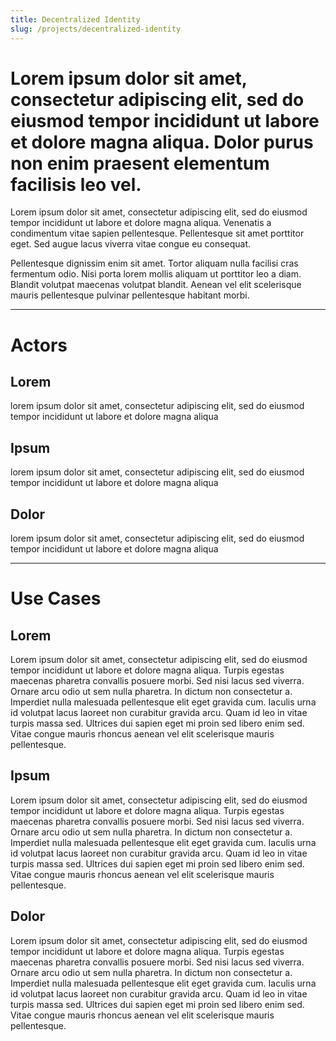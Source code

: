 ```yaml
---
title: Decentralized Identity
slug: /projects/decentralized-identity
---
```


<div class="prose prose-pink">

# Lorem ipsum dolor sit amet, consectetur adipiscing elit, sed do eiusmod tempor incididunt ut labore et dolore magna aliqua. Dolor purus non enim praesent elementum facilisis leo vel.

Lorem ipsum dolor sit amet, consectetur adipiscing elit, sed do eiusmod tempor incididunt ut labore et dolore magna aliqua. Venenatis a condimentum vitae sapien pellentesque. Pellentesque sit amet porttitor eget. Sed augue lacus viverra vitae congue eu consequat.

Pellentesque dignissim enim sit amet. Tortor aliquam nulla facilisi cras fermentum odio. Nisi porta lorem mollis aliquam ut porttitor leo a diam. Blandit volutpat maecenas volutpat blandit. Aenean vel elit scelerisque mauris pellentesque pulvinar pellentesque habitant morbi.

---

# Actors

## Lorem

lorem ipsum dolor sit amet, consectetur adipiscing elit, sed do eiusmod tempor incididunt ut labore et dolore magna aliqua

## Ipsum

lorem ipsum dolor sit amet, consectetur adipiscing elit, sed do eiusmod tempor incididunt ut labore et dolore magna aliqua

## Dolor

lorem ipsum dolor sit amet, consectetur adipiscing elit, sed do eiusmod tempor incididunt ut labore et dolore magna aliqua

---

# Use Cases

## Lorem

Lorem ipsum dolor sit amet, consectetur adipiscing elit, sed do eiusmod tempor incididunt ut labore et dolore magna aliqua. Turpis egestas maecenas pharetra convallis posuere morbi. Sed nisi lacus sed viverra. Ornare arcu odio ut sem nulla pharetra. In dictum non consectetur a. Imperdiet nulla malesuada pellentesque elit eget gravida cum. Iaculis urna id volutpat lacus laoreet non curabitur gravida arcu. Quam id leo in vitae turpis massa sed. Ultrices dui sapien eget mi proin sed libero enim sed. Vitae congue mauris rhoncus aenean vel elit scelerisque mauris pellentesque.

## Ipsum

Lorem ipsum dolor sit amet, consectetur adipiscing elit, sed do eiusmod tempor incididunt ut labore et dolore magna aliqua. Turpis egestas maecenas pharetra convallis posuere morbi. Sed nisi lacus sed viverra. Ornare arcu odio ut sem nulla pharetra. In dictum non consectetur a. Imperdiet nulla malesuada pellentesque elit eget gravida cum. Iaculis urna id volutpat lacus laoreet non curabitur gravida arcu. Quam id leo in vitae turpis massa sed. Ultrices dui sapien eget mi proin sed libero enim sed. Vitae congue mauris rhoncus aenean vel elit scelerisque mauris pellentesque.

## Dolor

Lorem ipsum dolor sit amet, consectetur adipiscing elit, sed do eiusmod tempor incididunt ut labore et dolore magna aliqua. Turpis egestas maecenas pharetra convallis posuere morbi. Sed nisi lacus sed viverra. Ornare arcu odio ut sem nulla pharetra. In dictum non consectetur a. Imperdiet nulla malesuada pellentesque elit eget gravida cum. Iaculis urna id volutpat lacus laoreet non curabitur gravida arcu. Quam id leo in vitae turpis massa sed. Ultrices dui sapien eget mi proin sed libero enim sed. Vitae congue mauris rhoncus aenean vel elit scelerisque mauris pellentesque.

</div>
